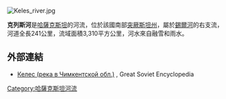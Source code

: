 [[Image:Keles_river.jpg|right]]
{{coord|41.0212|N|68.6110|E|display=title}}

'''克列斯河'''是[[哈薩克斯坦|哈薩克斯坦]]的河流，位於該國南部[[突厥斯坦州|突厥斯坦州]]，屬於[[錫爾河|錫爾河]]的右支流，河道全長241公里，流域面積3,310平方公里，河水來自融雪和雨水。

==外部連結==
* [http://bse.sci-lib.com/article060524.html Келес (река в Чимкентской обл.)] {{Wayback|url=http://bse.sci-lib.com/article060524.html |date=20210412144952 }}, Great Soviet Encyclopedia

{{Kazakhstan-geo-stub}}
[[Category:哈薩克斯坦河流|Category:哈薩克斯坦河流]]